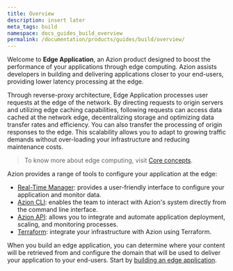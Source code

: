 ```yaml
---
title: Overview
description: insert later
meta_tags: build
namespace: docs_guides_build_overview
permalink: /documentation/products/guides/build/overview/
---
```


Welcome to **Edge Application**, an Azion product designed to boost the performance of your applications through edge computing. Azion assists developers in building and delivering applications closer to your end-users, providing lower latency processing at the edge.

Through reverse-proxy architecture, Edge Application processes user requests at the edge of the network. By directing requests to origin servers and utilizing edge caching capabilities, following requests can access data cached at the network edge, decentralizing storage and optimizing data transfer rates and efficiency. You can also transfer the processing of origin responses to the edge. This scalability allows you to adapt to growing traffic demands without over-loading your infrastructure and reducing maintenance costs.

> To know more about edge computing, visit [Core concepts](link_core_concepts).

Azion provides a range of tools to configure your application at the edge: 

- [Real-Time Manager](link_manager): provides a user-friendly interface to configure your application and monitor data.
- [Azion CLI](link_cli_doc): enables the team to interact with Azion's system directly from the command line interface.
- [Azion API](link_api_doc): allows you to integrate and automate application deployment, scaling, and monitoring processes.
- [Terraform](link_terraform_doc): integrate your infrastructure with Azion using Terraform.

When you build an edge application, you can determine where your content will be retrieved from and configure the domain that will be used to deliver your application to your end-users. Start by [building an edge application](link_build_with).
